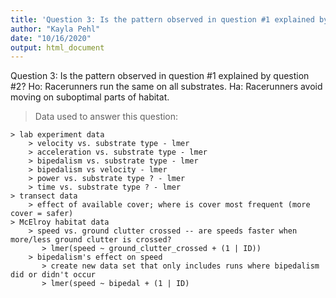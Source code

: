 ```yaml
---
title: 'Question 3: Is the pattern observed in question #1 explained by question #2?'
author: "Kayla Pehl"
date: "10/16/2020"
output: html_document
---
```


Question 3: Is the pattern observed in question #1 explained by question #2?
 Ho: Racerunners run the same on all substrates.
 Ha: Racerunners avoid moving on suboptimal parts of habitat.
 
> Data used to answer this question:
    > lab experiment data
        > velocity vs. substrate type - lmer
        > acceleration vs. substrate type - lmer 
        > bipedalism vs. substrate type - lmer
        > bipedalism vs velocity - lmer
        > power vs. substrate type ? - lmer
        > time vs. substrate type ? - lmer
    > transect data
        > effect of available cover; where is cover most frequent (more cover = safer)
    > McElroy habitat data    
        > speed vs. ground clutter crossed -- are speeds faster when more/less ground clutter is crossed?
           > lmer(speed ~ ground_clutter_crossed + (1 | ID))
        > bipedalism's effect on speed 
           > create new data set that only includes runs where bipedalism did or didn't occur
           > lmer(speed ~ bipedal + (1 | ID)